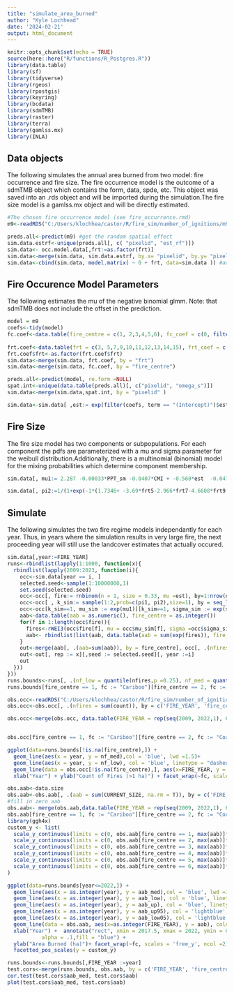 ```yaml
---
title: "simulate_area_burned"
author: "Kyle Lochhead"
date: '2024-02-21'
output: html_document
---
```

```r
knitr::opts_chunk$set(echo = TRUE)
source(here::here("R/functions/R_Postgres.R"))
library(data.table)
library(sf)
library(tidyverse)
library(rgeos)
library(rpostgis)
library(keyring)
library(bcdata)
library(sdmTMB)
library(raster)
library(terra)
library(gamlss.mx)
library(INLA)
```

## Data objects
The following simulates the annual area burned from two model: fire occurrence and fire size. The fire occurrence model is the outcome of a sdmTMB object which contains the form, data, spde, etc. This object was saved into an .rds object and will be imported during the simulation.The fire size model is a gamlss.mx object and will be directly estimated. 

```r
#The chosen fire occurrence model (see fire_occurrence.rmd)
m9<-readRDS("C:/Users/klochhea/castor/R/fire_sim/number_of_ignitions/m9.rds")

preds.all<-predict(m9) #get the random spatial effect
sim.data.estrf<-unique(preds.all[, c( "pixelid", "est_rf")])
sim.data<- occ.model.data[,frt:=as.factor(frt)]
sim.data<-merge(sim.data, sim.data.estrf, by.x= "pixelid", by.y= "pixelid")
sim.data<-cbind(sim.data, model.matrix( ~ 0 + frt, data=sim.data )) #add in the indicator structure for frt - homogenous fire regime types
```

## Fire Occurence Model Parameters
The following estimates the mu of the negative binomial glmm. Note: that sdmTMB does not include the offset in the prediction. 
```r
model = m9
coefs<-tidy(model)
fc.coef<-data.table(fire_centre = c(1, 2,3,4,5,6), fc_coef = c(0, filter(coefs, term == "as.factor(fire_centre)2")$estimate ,filter(coefs, term == "as.factor(fire_centre)3")$estimate,filter(coefs, term == "as.factor(fire_centre)4")$estimate,filter(coefs, term == "as.factor(fire_centre)5")$estimate,filter(coefs, term == "as.factor(fire_centre)6")$estimate))
                                                                    
frt.coef<-data.table(frt = c(3, 5,7,9,10,11,12,13,14,15), frt_coef = c(0, filter(coefs, term == "as.factor(frt)5")$estimate ,                    filter(coefs, term == "as.factor(frt)7")$estimate, filter(coefs, term == "as.factor(frt)9")$estimate,  filter(coefs, term == "as.factor(frt)10")$estimate,  filter(coefs, term == "as.factor(frt)11")$estimate,  filter(coefs, term == "as.factor(frt)12")$estimate, filter(coefs, term == "as.factor(frt)13")$estimate,  filter(coefs, term == "as.factor(frt)14")$estimate,  filter(coefs, term == "as.factor(frt)15")$estimate))
frt.coef$frt<-as.factor(frt.coef$frt)
sim.data<-merge(sim.data, frt.coef, by = "frt")
sim.data<-merge(sim.data, fc.coef, by = "fire_centre")

preds.all<-predict(model, re.form =NULL)
spat.int<-unique(data.table(preds.all)[, c("pixelid", "omega_s")])
sim.data<-merge(sim.data,spat.int, by = "pixelid" )

sim.data<-sim.data[ ,est:= exp(filter(coefs, term == "(Intercept)")$estimate + filter(coefs, term == "CMI_MIN")$estimate*CMI_MIN + filter(coefs, term == "dCMI3yr")$estimate*dCMI3yr + filter(coefs, term == "avgCMIProv")$estimate*avgCMIProv + filter(coefs, term == "log(con + 1)")$estimate*log(con+1) + filter(coefs, term == "log(dec + 1)")$estimate*log(dec+1) + frt_coef  + omega_s + log(flammable))]

```

## Fire Size
The fire size model has two components or subpopulations. For each component the pdfs are parameterized with a mu and sigma parameter for the weibull distribution.Additionally, there is a multinomial (binomial) model for the mixing probabilities which determine component membership.
```r
sim.data[, mu1:= 2.287 -0.00033*PPT_sm -0.0407*CMI + -0.560*est  -0.047*log(con + 1) - 0.0323*lroad][, sigma1:=  1.108][ , mu2:= 3.36 -0.001323*PPT_sm -0.035*CMI + 2.17*est  -0.24088*log(con + 1) - 0.0814*lroad ][, sigma2:= 0.2489]

sim.data[, pi2:=1/(1+exp(-1*(1.7346+ -3.69*frt5-2.966*frt7-4.6608*frt9 -4.23*frt10 -5.214*frt11  -3.769*frt12-4.088*frt13-3.276159*frt14  -3.98859*frt15+ 0.6145*avgCMIProv+0.12586*TEMP_MAX )))][,pi1:=1-pi2]
```

## Simulate
The following simulates the two fire regime models independantly for each year. Thus, in years where the simulation results in very large fire, the next proceeding year will still use the landcover estimates that actually occured.
```r
sim.data[,year:=FIRE_YEAR]
runs<-rbindlist(lapply(1:1000, function(x){
  rbindlist(lapply(2009:2023, function(i){
    occ<-sim.data[year == i, ]
    selected.seed<-sample(1:10000000,1)
    set.seed(selected.seed)
    occ<-occ[, fire:= rnbinom(n = 1, size = 0.33, mu =est), by=1:nrow(occ)][fire>0,]
    occ<-occ[ , k_sim:= sample(1:2,prob=c(pi1, pi2),size=1), by = seq_len(nrow(occ))]
    occ<-occ[k_sim==1, mu_sim := exp(mu1)][k_sim==1, sigma_sim := exp(sigma1)][k_sim==2, mu_sim := exp(mu2)][k_sim==2, sigma_sim := exp(sigma2)]
    aab<-data.table(aab = as.numeric(), fire_centre = as.integer())
    for(f in 1:length(occ$fire)){
      fires<-rWEI3(occ$fire[f], mu = occ$mu_sim[f], sigma =occ$sigma_sim[f])
      aab<- rbindlist(list(aab, data.table(aab = sum(exp(fires)), fire_centre = occ$fire_centre[f])))
    }
    out<-merge(aab[, .(aab=sum(aab)), by = fire_centre], occ[, .(nfires=sum(fire)), by = fire_centre], by= 'fire_centre')
    out<-out[, rep := x][,seed := selected.seed][, year :=i]
    out
  }))
}))
runs.bounds<-runs[, .(nf_low = quantile(nfires,p =0.25), nf_med = quantile(nfires,p =0.5), nf_up = quantile(nfires,p =0.75),aab_low05 = quantile(aab,p =0.05), aab_low = quantile(aab,p =0.25), aab_med = quantile(aab,p =0.5), aab_up = quantile(aab,p =0.75), aab_up95 = quantile(aab,p =0.95)), by = c('year', 'fire_centre')]
runs.bounds[fire_centre == 1, fc := "Cariboo"][fire_centre == 2, fc := "Coast"][fire_centre == 3, fc := "Kamloops"][fire_centre == 4, fc := "Northwest"][fire_centre == 5, fc := "Prince George"][fire_centre == 6, fc := "Southeast"]

obs.occ<-readRDS("C:/Users/klochhea/castor/R/fire_sim/number_of_ignitions/data.lightning.rds")
obs.occ<-obs.occ[, .(nfires = sum(count)), by = c('FIRE_YEAR', 'fire_centre')][!is.na(fire_centre),]

obs.occ<-merge(obs.occ, data.table(FIRE_YEAR = rep(seq(2009, 2022,1), 6), fire_centre = rep(c(1,2,3,4,5,6), each = 14)), by= c("FIRE_YEAR", "fire_centre"))


obs.occ[fire_centre == 1, fc := "Cariboo"][fire_centre == 2, fc := "Coast"][fire_centre == 3, fc := "Kamloops"][fire_centre == 4, fc := "Northwest"][fire_centre == 5, fc := "Prince George"][fire_centre == 6, fc := "Southeast"]

ggplot(data=runs.bounds[!is.na(fire_centre),]) + 
  geom_line(aes(x = year, y = nf_med),col = 'blue', lwd =1.5)+ 
  geom_line(aes(x = year, y = nf_low), col = 'blue', linetype = "dashed")+ geom_line(aes(x = year, y = nf_up), col = 'blue', linetype = "dashed") + 
  geom_line(data = obs.occ[!is.na(fire_centre),], aes(x=FIRE_YEAR, y = nfires), color = "red") + 
  xlab("Year") + ylab("Count of Fires (>1 ha)") + facet_wrap(~fc, scales = 'free', ncol =3) 

obs.aab<-data.size
obs.aab<-obs.aab[, .(aab = sum(CURRENT_SIZE, na.rm = T)), by = c('FIRE_YEAR', 'fire_centre')][aab>0, ]
#fill in zero aab
obs.aab<- merge(obs.aab,data.table(FIRE_YEAR = rep(seq(2009, 2022,1), 6), fire_centre = rep(c(1,2,3,4,5,6), each = 14)), by= c("FIRE_YEAR", "fire_centre"), all.y =T)[is.na(aab), aab := 0]
obs.aab[fire_centre == 1, fc := "Cariboo"][fire_centre == 2, fc := "Coast"][fire_centre == 3, fc := "Kamloops"][fire_centre == 4, fc := "Northwest"][fire_centre == 5, fc := "Prince George"][fire_centre == 6, fc := "Southeast"]
library(ggh4x)
custom_y <- list(
  scale_y_continuous(limits = c(0, obs.aab[fire_centre == 1, max(aab)]*1.2)),
  scale_y_continuous(limits = c(0, obs.aab[fire_centre == 2, max(aab)]*1.8)),
  scale_y_continuous(limits = c(0, obs.aab[fire_centre == 3, max(aab)]*1.8)),
  scale_y_continuous(limits = c(0, obs.aab[fire_centre == 4, max(aab)]*1.2)),
  scale_y_continuous(limits = c(0, obs.aab[fire_centre == 5, max(aab)]*1.2)),
  scale_y_continuous(limits = c(0, obs.aab[fire_centre == 6, max(aab)]*2.8))
)

ggplot(data=runs.bounds[year<=2022,]) + 
  geom_line(aes(x = as.integer(year), y = aab_med),col = 'blue', lwd =1.5)+ 
  geom_line(aes(x = as.integer(year), y = aab_low), col = 'blue', linetype = "dashed", lwd =1.1)+ 
  geom_line(aes(x = as.integer(year), y = aab_up), col = 'blue', linetype = "dashed", lwd =1.1) + 
  geom_line(aes(x = as.integer(year), y = aab_up95), col = 'lightblue', linetype = "dashed") +
  geom_line(aes(x = as.integer(year), y = aab_low05), col = 'lightblue', linetype = "dashed") + 
  geom_line(data = obs.aab, aes(x=as.integer(FIRE_YEAR), y = aab), color = "red", lwd =1.5) + 
  xlab("Year") +  annotate("rect", xmin = 2017.5, xmax = 2022, ymin = 0, ymax = Inf,
           alpha = .1,fill = "blue") + 
  ylab("Area Burned (ha)")+ facet_wrap(~fc, scales = 'free_y', ncol =2)+
  facetted_pos_scales(y = custom_y)

runs.bounds<-runs.bounds[,FIRE_YEAR :=year]
test.cors<-merge(runs.bounds, obs.aab, by = c('FIRE_YEAR', 'fire_centre'))
cor.test(test.cors$aab_med, test.cors$aab)
plot(test.cors$aab_med, test.cors$aab)     

```